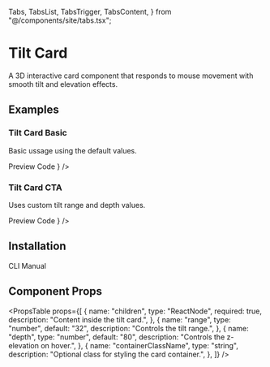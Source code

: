   Tabs,
  TabsList,
  TabsTrigger,
  TabsContent,
} from "@/components/site/tabs.tsx";


# Tilt Card

A 3D interactive card component that responds to mouse movement with smooth tilt and elevation effects.

## Examples

### Tilt Card Basic

Basic ussage using the default values.

<Tabs defaultValue="preview" className="">
  <TabsList>
    <TabsTrigger value="preview">Preview</TabsTrigger>
    <TabsTrigger value="code">Code</TabsTrigger>
  </TabsList>
  <TabsContent value="preview">
    <ComponentRenderer component={<TiltCardBasic />} />
  </TabsContent>
  <TabsContent value="code">
    <CodeBlock filePath="src/app/docs/tilt-card/tilt-card-basic.tsx" />
  </TabsContent>
</Tabs>

### Tilt Card CTA

Uses custom tilt range and depth values.

<Tabs defaultValue="preview" className="">
  <TabsList>
    <TabsTrigger value="preview">Preview</TabsTrigger>
    <TabsTrigger value="code">Code</TabsTrigger>
  </TabsList>
  <TabsContent value="preview">
    <ComponentRenderer component={<TiltCardCTA />} />
  </TabsContent>
  <TabsContent value="code">
    <CodeBlock filePath="src/app/docs/tilt-card/tilt-card-cta.tsx" />
  </TabsContent>
</Tabs>

## Installation

<Tabs defaultValue="cli" className="">
  <TabsList>
    <TabsTrigger value="cli">CLI</TabsTrigger>
    <TabsTrigger value="manual">Manual</TabsTrigger>
  </TabsList>
  <TabsContent value="cli">
    <Cli command={`add "https://berlix.vercel.app/registry/tilt-card.json"`} />
  </TabsContent>

  <TabsContent value="manual">
    <CodeBlock filePath="src/components/core/tilt-card.tsx" />
  </TabsContent>
</Tabs>

## Component Props

<PropsTable
  props={[
    {
      name: "children",
      type: "ReactNode",
      required: true,
      description: "Content inside the tilt card.",
    },
    {
      name: "range",
      type: "number",
      default: "32",
      description: "Controls the tilt range.",
    },
    {
      name: "depth",
      type: "number",
      default: "80",
      description: "Controls the z-elevation on hover.",
    },
    {
      name: "containerClassName",
      type: "string",
      description: "Optional class for styling the card container.",
    },
  ]}
/>
